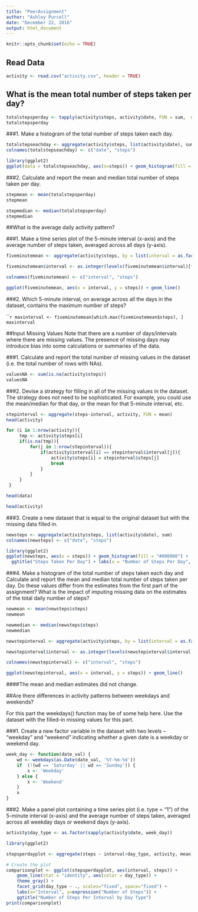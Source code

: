 ---
title: "PeerAssignment"
author: "Ashley Purcell"
date: "December 22, 2016"
output: html_document
---

```{r setup, include=FALSE}
knitr::opts_chunk$set(echo = TRUE)
```

## Read Data

```{r}
activity <- read.csv("activity.csv", header = TRUE)
```

## What is the mean total number of steps taken per day?

```{r}
totalstepsperday <- tapply(activity$steps, activity$date, FUN = sum,  na.rm = TRUE)
totalstepsperday
```

###1. Make a histogram of the total number of steps taken each day.

```{r}
totalstepseachday <- aggregate(activity$steps, list(activity$date), sum)
colnames(totalstepseachday) <- c("date", "steps")

library(ggplot2)
ggplot(data = totalstepseachday, aes(x=steps)) + geom_histogram(fill = "#000000") + ggtitle("Steps Taken Per Day") + labs(x = "Number of Steps per Day", y = "Number of Times in a Day")
````

###2. Calculate and report the mean and median total number of steps taken per day.

````{r}
stepmean <- mean(totalstepsperday)
stepmean
````

````{r}
stepmedian <- median(totalstepsperday)
stepmedian
````

##What is the average daily activity pattern?

###1. Make a time series plot of the 5-minute interval (x-axis) and the average number of steps taken, averaged across all days (y-axis).

````{r}
fiveminutemean <- aggregate(activity$steps, by = list(interval = as.factor(activity$interval)), FUN = mean, na.rm = TRUE)

fiveminutemean$interval <- as.integer(levels(fiveminutemean$interval)[fiveminutemean$interval])

colnames(fiveminutemean) <- c("interval", "steps")

ggplot(fiveminutemean, aes(x = interval, y = steps)) + geom_line()
````

###2. Which 5-minute interval, on average across all the days in the dataset, contains the maximum number of steps?

``````{r}
maxinterval <- fiveminutemean[which.max(fiveminutemean$steps), ]
maxinterval
````

##Input Missing Values
Note that there are a number of days/intervals where there are missing values. The presence of missing days may introduce bias into some calculations or summaries of the data.

###1. Calculate and report the total number of missing values in the dataset (i.e. the total number of rows with NAs).

````{r}
valuesNA <- sum(is.na(activity$steps))
valuesNA
````

###2. Devise a strategy for filling in all of the missing values in the dataset. The strategy does not need to be sophisticated. For example, you could use the mean/median for that day, or the mean for that 5-minute interval, etc.

````{r}
stepinterval <- aggregate(steps~interval, activity, FUN = mean)
head(activity)
````

````{r}
for (i in 1:nrow(activity)){
     tmp <- activity$steps[i]
     if(is.na(tmp)){
         for(j in 1:nrow(stepinterval)){
             if(activity$interval[i] == stepinterval$interval[j]){
                 activity$steps[i] = stepinterval$steps[j]
                 break
             }
         }
     }  
 }

head(data)

head(activity)
````

###3. Create a new dataset that is equal to the original dataset but with the missing data filled in.

````{r}
newsteps <- aggregate(activity$steps, list(activity$date), sum)
colnames(newsteps) <- c("date", "steps")

library(ggplot2)
ggplot(newsteps, aes(x = steps)) + geom_histogram(fill = "#000000") +
  ggtitle("Steps Taken Per Day") + labs(x = "Number of Steps Per Day", y = "Number of Times in a Day")
````

###4. Make a histogram of the total number of steps taken each day and Calculate and report the mean and median total number of steps taken per day. Do these values differ from the estimates from the first part of the assignment? What is the impact of imputing missing data on the estimates of the total daily number of steps?

````{r}
newmean <- mean(newsteps$steps)
newmean
````

````{r}
newmedian <- median(newsteps$steps)
newmedian
````

````{r}
newstepinterval <- aggregate(activity$steps, by = list(interval = as.factor(activity$interval)), FUN = mean, na.rm = TRUE)

newstepinterval$interval <- as.integer(levels(newstepinterval$interval)[newstepinterval$interval])

colnames(newstepinterval) <- c("interval", "steps")

ggplot(newstepinterval, aes(x = interval, y = steps)) + geom_line()
````

####The mean and median estimates did not change. 

##Are there differences in activity patterns between weekdays and weekends?

For this part the weekdays() function may be of some help here. Use the dataset with the filled-in missing values for this part.

###1. Create a new factor variable in the dataset with two levels -- "weekday" and "weekend" indicating whether a given date is a weekday or weekend day.

````{r}
week_day <- function(date_val) {
    wd <- weekdays(as.Date(date_val, '%Y-%m-%d'))
    if  (!(wd == 'Saturday' || wd == 'Sunday')) {
        x <- 'Weekday'
    } else {
        x <- 'Weekend'
    }
    x
}
````

###2. Make a panel plot containing a time series plot (i.e. type = "1") of the 5-minute interval (x-axis) and the average number of steps taken, averaged across all weekday days or weekend days (y-axis). 

````{r}
activity$day_type <- as.factor(sapply(activity$date, week_day))

library(ggplot2)

stepsperdayplot <- aggregate(steps ~ interval+day_type, activity, mean)

# Create the plot
comparisonplot <- ggplot(stepsperdayplot, aes(interval, steps)) +
    geom_line(stat = "identity", aes(color = day_type)) +
    theme_gray() +
    facet_grid(day_type ~ ., scales="fixed", space="fixed") +
    labs(x="Interval", y=expression("Number of Steps")) +
    ggtitle("Number of Steps Per Interval by Day Type")
print(comparisonplot)
````



